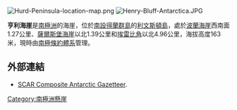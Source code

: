 [[Image:Hurd-Peninsula-location-map.png|thumb]]
[[Image:Henry-Bluff-Antarctica.JPG|thumb]]

{{coord|62|40|30.6|S|60|24|52.1|W|display=title}}

'''亨利海崖'''是[[南極洲|南極洲]]的海崖，位於[[南設得蘭群島|南設得蘭群島]]的[[利文斯頓島|利文斯頓島]]，處於[[波蘭海崖|波蘭海崖]]西南面1.27公里、[[薩爾斯堡海崖|薩爾斯堡海崖]]以北1.39公里和[[埃雷比角|埃雷比角]]以北4.96公里，海拔高度163米，現時由[[南極條約體系|南極條約體系]]管理。

==外部連結==
* [http://data.aad.gov.au/aadc/gaz/scar/ SCAR Composite Antarctic Gazetteer]{{WebCite|url=https://www.webcitation.org/5ug2CfC7m?url=http://data.aad.gov.au/aadc/gaz/scar/ |date=20101202140255 |dateformat=iso }}.

[[Category:南極洲懸崖|Category:南極洲懸崖]]


{{Antarctica-geo-stub}}